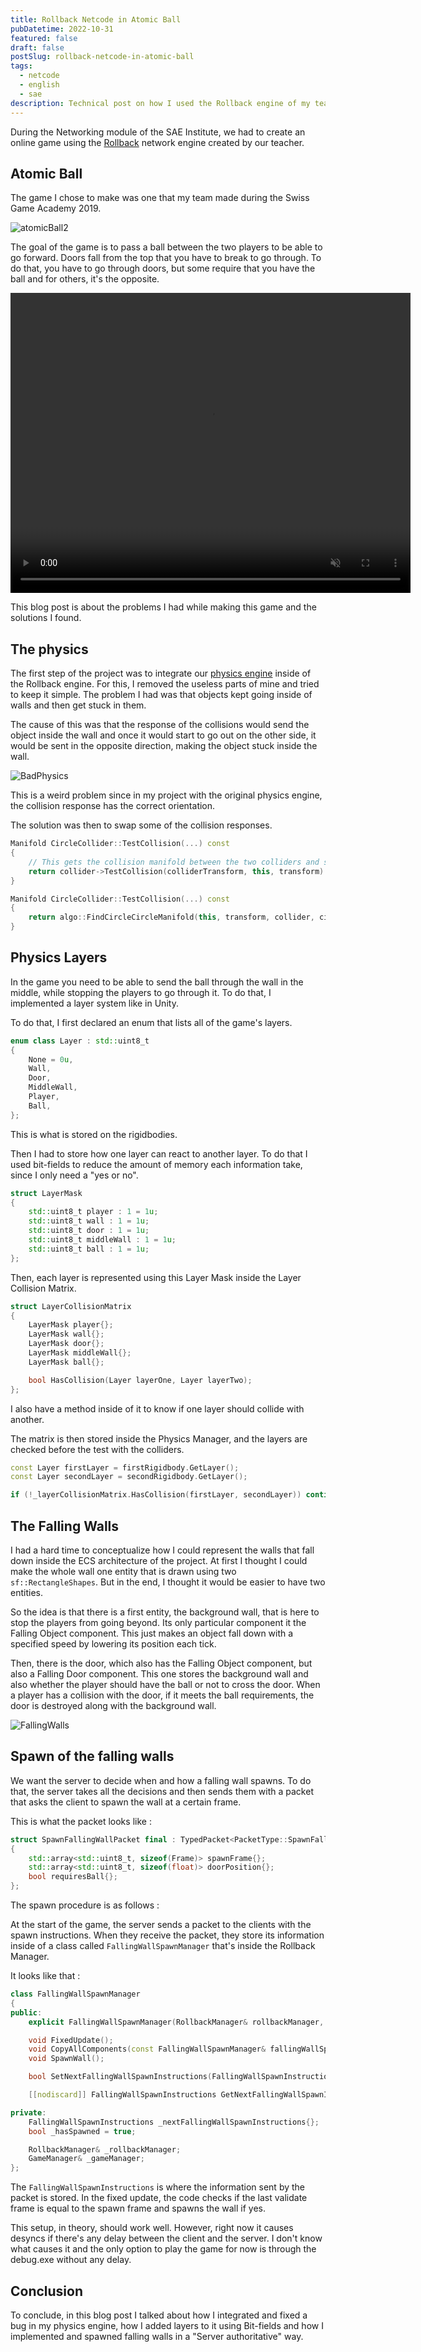 ```yaml
---
title: Rollback Netcode in Atomic Ball
pubDatetime: 2022-10-31
featured: false
draft: false
postSlug: rollback-netcode-in-atomic-ball
tags:
  - netcode
  - english
  - sae
description: Technical post on how I used the Rollback engine of my teacher in the game Atomic Ball.
---
```


During the Networking module of the SAE Institute, we had to create an online game using the [Rollback](https://en.wikipedia.org/wiki/Netcode#Rollback) network engine created by our teacher.

## Atomic Ball

The game I chose to make was one that my team made during the Swiss Game Academy 2019.

<div data-lightbox="true">
	<img
		src="/atomic-ball-rollback/atomicBall2.png"
		alt="atomicBall2"
	/>
</div>

The goal of the game is to pass a ball between the two players to be able to go forward. Doors fall from the top that you have to break to go through. To do that, you have to go through doors, but some require that you have the ball and for others, it's the opposite.

<video width="640" height="480" loop muted autoplay >
  <source src="/atomic-ball-rollback/atomicDemo.mp4" type="video/mp4" ></source>
  Your browser does not support the video tag.
</video>

This blog post is about the problems I had while making this game and the solutions I found.

## The physics

The first step of the project was to integrate our [physics engine](https://github.com/St0wy/GPR4400-PhysicsEngine) inside of the Rollback engine. For this, I removed the useless parts of mine and tried to keep it simple. The problem I had was that objects kept going inside of walls and then get stuck in them.

The cause of this was that the response of the collisions would send the object inside the wall and once it would start to go out on the other side, it would be sent in the opposite direction, making the object stuck inside the wall.

<div data-lightbox="true">
	<img
		src="/atomic-ball-rollback/BadPhysics.excalidraw.png"
		alt="BadPhysics"
	/>
</div>

This is a weird problem since in my project with the original physics engine, the collision response has the correct orientation.

The solution was then to swap some of the collision responses.

```cpp
Manifold CircleCollider::TestCollision(...) const
{
    // This gets the collision manifold between the two colliders and swaps it
    return collider->TestCollision(colliderTransform, this, transform).Swaped();
}

Manifold CircleCollider::TestCollision(...) const
{
    return algo::FindCircleCircleManifold(this, transform, collider, circleTransform).Swaped();
}
```

## Physics Layers

In the game you need to be able to send the ball through the wall in the middle, while stopping the players to go through it. To do that, I implemented a layer system like in Unity.

To do that, I first declared an enum that lists all of the game's layers.

```cpp
enum class Layer : std::uint8_t
{
    None = 0u,
    Wall,
    Door,
    MiddleWall,
    Player,
    Ball,
};
```

This is what is stored on the rigidbodies.

Then I had to store how one layer can react to another layer. To do that I used bit-fields to reduce the amount of memory each information take, since I only need a "yes or no".

```cpp
struct LayerMask
{
    std::uint8_t player : 1 = 1u;
    std::uint8_t wall : 1 = 1u;
    std::uint8_t door : 1 = 1u;
    std::uint8_t middleWall : 1 = 1u;
    std::uint8_t ball : 1 = 1u;
};
```

Then, each layer is represented using this Layer Mask inside the Layer Collision Matrix.

```cpp
struct LayerCollisionMatrix
{
    LayerMask player{};
    LayerMask wall{};
    LayerMask door{};
    LayerMask middleWall{};
    LayerMask ball{};

    bool HasCollision(Layer layerOne, Layer layerTwo);
};
```

I also have a method inside of it to know if one layer should collide with another.

The matrix is then stored inside the Physics Manager, and the layers are checked before the test with the colliders.

```cpp
const Layer firstLayer = firstRigidbody.GetLayer();
const Layer secondLayer = secondRigidbody.GetLayer();

if (!_layerCollisionMatrix.HasCollision(firstLayer, secondLayer)) continue;
```

## The Falling Walls

I had a hard time to conceptualize how I could represent the walls that fall down inside the ECS architecture of the project. At first I thought I could make the whole wall one entity that is drawn using two `sf::RectangleShapes`. But in the end, I thought it would be easier to have two entities.

So the idea is that there is a first entity, the background wall, that is here to stop the players from going beyond. Its only particular component it the Falling Object component. This just makes an object fall down with a specified speed by lowering its position each tick.

Then, there is the door, which also has the Falling Object component, but also a Falling Door component. This one stores the background wall and also whether the player should have the ball or not to cross the door. When a player has a collision with the door, if it meets the ball requirements, the door is destroyed along with the background wall.

<div data-lightbox="true">
	<img
		src="/atomic-ball-rollback/FallingWalls.excalidraw.png"
		alt="FallingWalls"
	/>
</div>

## Spawn of the falling walls

We want the server to decide when and how a falling wall spawns. To do that, the server takes all the decisions and then sends them with a packet that asks the client to spawn the wall at a certain frame.

This is what the packet looks like :

```cpp
struct SpawnFallingWallPacket final : TypedPacket<PacketType::SpawnFallingWall>
{
    std::array<std::uint8_t, sizeof(Frame)> spawnFrame{};
    std::array<std::uint8_t, sizeof(float)> doorPosition{};
    bool requiresBall{};
};
```

The spawn procedure is as follows :

At the start of the game, the server sends a packet to the clients with the spawn instructions. When they receive the packet, they store its information inside of a class called `FallingWallSpawnManager` that's inside the Rollback Manager.

It looks like that :

```cpp
class FallingWallSpawnManager
{
public:
    explicit FallingWallSpawnManager(RollbackManager& rollbackManager, GameManager& gameManager);

    void FixedUpdate();
    void CopyAllComponents(const FallingWallSpawnManager& fallingWallSpawnManager);
    void SpawnWall();

    bool SetNextFallingWallSpawnInstructions(FallingWallSpawnInstructions fallingWallSpawnInstructions);

    [[nodiscard]] FallingWallSpawnInstructions GetNextFallingWallSpawnInstructions() const;

private:
    FallingWallSpawnInstructions _nextFallingWallSpawnInstructions{};
    bool _hasSpawned = true;

    RollbackManager& _rollbackManager;
    GameManager& _gameManager;
};
```

The `FallingWallSpawnInstructions` is where the information sent by the packet is stored. In the fixed update, the code checks if the last validate frame is equal to the spawn frame and spawns the wall if yes.

This setup, in theory, should work well. However, right now it causes desyncs if there's any delay between the client and the server. I don't know what causes it and the only option to play the game for now is through the debug.exe without any delay.

## Conclusion

To conclude, in this blog post I talked about how I integrated and fixed a bug in my physics engine, how I added layers to it using Bit-fields and how I implemented and spawned falling walls in a "Server authoritative" way.

